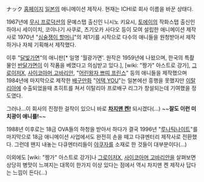 ナック [http://ktmhp.com/hp/ichi/ 홈페이지]
[[일본]]의 애니메이션 제작사. 현재는 ICHI로 회사 이름을 바꾼 상태다.

1967년에 [[무시 프로덕션]]의 문예스탭 출신인 니시노 키요시, [[토에이]]의 작화스탭 출신인 하야시 세이이치, 코야나기 사쿠로, 츠기오카 사다오 등이 모여 설립한 애니메이션 제작사로 1970년 "[[심술쟁이 할머니]]"의 제1기를 시작으로 다수의 애니들을 원청받아서 제작하거나 자체 기획해서 제작했다.

이후 "[[달빛가면]]"의 애니판[* 일명 '월광가면'. 원작은 1959년에 나왔으며, 한국의 특촬물인 [[반달가면]]이 이 작품을 베꼈다고 의심받고 있다.], [wiki: "짱가" 아스트로 강가], [[그로이저X]], [[사이코아머 고바리안]], "[[어린왕자 쁘띠 프린스]]" 등의 애니들을 제작했으며 1984년에 마지막으로 제작한 [[배구]]만화 "[[어택 YOU]]"는 일본에선 흥행을 못했지만 [[이탈리아]]에 수출되었을때 초히트를 쳐서 이탈리아 프로배구 리그가 창설되는데 기여했을 정도였다.

그러나...이 회사의 진정한 걸작이 있으니 바로 '''[[차지맨 켄!]]''' 되시겠다(...) ~~'''잘도 이런 미치광이 애니를!'''~~

1988년 이후로는 18금 OVA들의 하청을 받아서 하다가 결국 1996년 "[[루나틱나이트]]"를 마지막으로 18금 애니메이션 사업에서도 완전히 손을 떼고 다큐멘터리 제작사로 전환했다. 그런데 왠지 내놓는 다큐멘터리들이 [[야쿠자]]를 소재로 한 것들이 대부분이다(...)

이외에도 [wiki: "짱가" 아스트로 강가]나 [[그로이저X]], [[사이코아머 고바리안]]을 살펴보면 상당히 병맛이 느껴지는 대목이 한가지 이상 있다는 점에서 역시 차지맨 켄 제작사 답다는 느낌이 든다(...)
